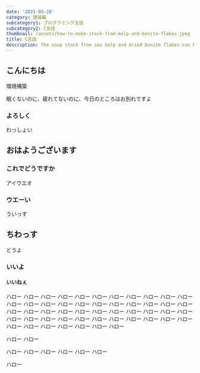 ```yaml
---
date: '2021-03-28'
category: 理論編
subcategory1: プログラミング言語
subcategory2: C言語
thumbnail: /assets/how-to-make-stock-from-kelp-and-bonito-flakes.jpeg
title: C言語
description: The soup stock from sea kelp and dried bonito flakes can be used in many Japanese food
---
```


## こんにちは

環境構築

眠くないのに、疲れてないのに、今日のところはお別れですよ

### よろしく

わっしょい

## おはようございます

### これでどうですか

アイウエオ

### ウエーい

ういっす

## ちわっす

どうよ

### いいよ

#### いいねぇ

ハロー
ハロー
ハロー
ハロー
ハロー
ハロー
ハロー
ハロー
ハロー
ハロー
ハロー
ハロー
ハロー
ハロー
ハロー
ハロー
ハロー
ハロー
ハロー
ハロー
ハロー
ハロー
ハロー
ハロー
ハロー
ハロー
ハロー
ハロー
ハロー
ハロー
ハロー
ハロー
ハロー
ハロー
ハロー
ハロー
ハロー
ハロー
ハロー
ハロー
ハロー
ハロー
ハロー
ハロー
ハロー
ハロー
ハロー
ハロー
ハロー
ハロー
ハロー

ハロー
ハロー

ハロー
ハロー
ハロー
ハロー
ハロー
ハロー

ハロー
